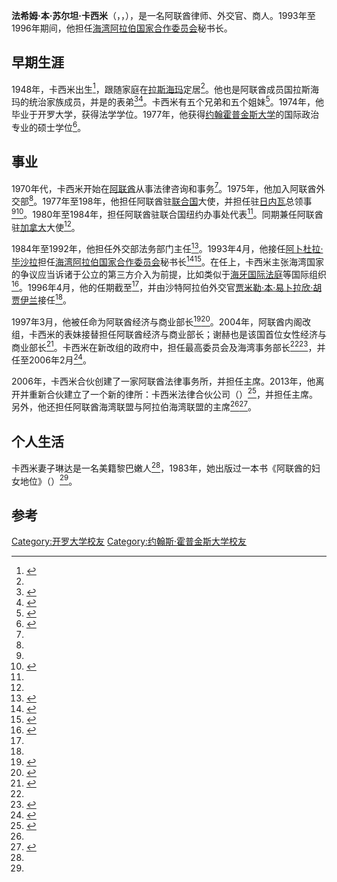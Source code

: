 {{Infobox Officeholder
|name          = 法希姆·本·苏尔坦·卡西米
|native_name  = 
|image         =
|image_size   = 
|office2        = [[海湾阿拉伯国家合作委员会|海湾阿拉伯国家合作委员会]]秘书长
|vicepresident = 
|term_start2   = 1993年4月
|term_end2      = 1996年4月
|predecessor2   = [[阿卜杜拉·毕沙拉|阿卜杜拉·毕沙拉]]
|successor2    =  [[贾米勒·本·易卜拉欣·胡贾伊兰|贾米勒·本·易卜拉欣·胡贾伊兰]]
|office1      = 经济与商业部长 
|term_start1  = 1997年3月
|term_end1     = 2004年11月
|predecessor1 = 
|successor1   = {{le|谢赫·卢布娜·阿尔·卡西米|Sheikha Lubna Al Qasimi}}
|office       = 最高委员会及海湾事务部长
|term_start   = 2004年11月
|term_end     =2006年2月
|predecessor  = 
|successor   = 
|birth_date         = {{birth year and age|1948}}
|birth_place        = 
|death_date         = 
|death_place        = 
|restingplace       = 
|restingplacecoordinates = 
|birthname          = 
|nationality        = {{le|埃米拉蒂人|Emirati people}}
|party              = 
|otherparty         =  <!--For additional political affiliations-->
|spouse             = Linda Usra Soffan
|partner            =  <!--For those with a domestic partner and not married-->
|relations          = 
|children           = 
|residence          = 
|alma_mater         = [[开罗大学|开罗大学]]<br/>[[约翰霍普金斯大学|约翰霍普金斯大学]]
|occupation         = 律师
|profession         = 外交官
|religion           = 
|signature          = 
|signature_alt      = 
|website            =
}}
'''法希姆·本·苏尔坦·卡西米'''（{{lang-en|'''Fahim bin Sultan Al Qasimi'''}}，{{lang-ar|فاهم بن سلطان القاسمي}}，{{bd|1948年||}}），是一名阿联酋律师、外交官、商人。1993年至1996年期间，他担任[[海湾阿拉伯国家合作委员会|海湾阿拉伯国家合作委员会]]秘书长。

==早期生涯==
1948年，卡西米出生<ref>{{cite web|title=Biographical Dictionary of Secretaries-General of International Organizations|url=http://www.ru.nl/publish/pages/531985/iobiodatabase2_igos_sgs_21august2012.pdf|work=IO BIO Database|author=Bob Reinalda|author2=Kent Kille|date=21 August 2012|accessdate=2016-11-08|archive-date=2013-09-28|archive-url=https://web.archive.org/web/20130928162518/http://www.ru.nl/publish/pages/531985/iobiodatabase2_igos_sgs_21august2012.pdf|dead-url=no}}</ref>，跟随家庭在[[拉斯海玛|拉斯海玛]]定居<ref name=ame12dec/>。他也是阿联酋成员国拉斯海玛的统治家族成员，并是{{le|阿里·卡西米|Al Qasimi}}的表弟<ref name=wleaks2nov>{{cite news|title=Cabinet Reshuffle Enhances Stability Ahead of Leadership Transition|url=http://www.cablegatesearch.net/cable.php?id=04ABUDHABI3955&version=1314919461|accessdate=11 April 2013|work=Wikileaks|date=2 November 2004|archive-date=2013-12-02|archive-url=https://web.archive.org/web/20131202224352/http://www.cablegatesearch.net/cable.php?id=04ABUDHABI3955&version=1314919461|dead-url=yes}}</ref><ref name=Peck2010>{{cite book|author=Malcolm C. Peck|title=The A to Z of the Gulf Arab States|url=https://books.google.com/books?id=PUiazV0SVaQC&pg=PA111|accessdate=11 April 2013|date=12 April 2010|publisher=Scarecrow Press|isbn=978-0-8108-7636-1|page=111|archive-date=2013-06-19|archive-url=https://web.archive.org/web/20130619082329/http://books.google.com/books?id=PUiazV0SVaQC&pg=PA111|dead-url=no}}</ref>。卡西米有五个兄弟和五个姐妹<ref name=vin1983apr>{{cite journal|last=Vincent Barwood|first=Aileen|title=The Spokesmen|journal=Saudi Aramco World|date=March–April 1983|volume=34|issue=2|url=http://www.saudiaramcoworld.com/issue/198302/the.spokesmen-arabs.at.the.un.htm|accessdate=11 April 2013|author=|archive-url=https://web.archive.org/web/20120801062708/http://www.saudiaramcoworld.com/issue/198302/the.spokesmen-arabs.at.the.un.htm|archive-date=2012-08-01|dead-url=yes}}</ref>。1974年，他毕业于开罗大学，获得法学学位。1977年，他获得[[约翰霍普金斯大学|约翰霍普金斯大学]]的国际政治专业的硕士学位<ref name=hg>{{cite web|title=Honorable Shaikh Fahim Al Qasimi|url=http://www.hg.org/lawyer/shaikh-fahim-al-qasimi/71905|work=HG|accessdate=11 April 2013|archive-date=2016-08-08|archive-url=https://web.archive.org/web/20160808195706/http://www.hg.org/lawyer/shaikh-fahim-al-qasimi/71905|dead-url=no}}</ref>。

==事业==
1970年代，卡西米开始在[[阿联酋|阿联酋]]从事法律咨询和{{le|诉讼律师|litigator}}事务<ref name=qlp/>。1975年，他加入阿联酋外交部<ref name=gnews11feb6/>。1977年至198年，他担任阿联酋驻[[联合国|联合国]]大使，并担任驻[[日内瓦|日内瓦]]总领事<ref name=vin1983apr/><ref name=ecssr>{{cite web|title=Profile|url=http://www.ecssr.ac.ae/ECSSR/print/prf.jsp?lang=en&prfId=/Profile/Profiles_2607.xml|work=ECSSR|accessdate=11 April 2013|archive-url=https://web.archive.org/web/20131202234150/http://www.ecssr.ac.ae/ECSSR/print/prf.jsp?lang=en&prfId=%2FProfile%2FProfiles_2607.xml|archive-date=2013-12-02|dead-url=yes}}</ref>。1980年至1984年，担任阿联酋驻联合国纽约办事处代表<ref name=aps8june/>。同期兼任阿联酋驻[[加拿大|加拿大]]大使<ref name=qlp/>。

1984年至1992年，他担任外交部法务部门主任<ref name=aps8june>{{cite news|title=The Council of Ministers|url=http://www.thefreelibrary.com/The+UAE+-+The+Council+Of+Ministers-a050062392|accessdate=11 April 2013|work=APS Review Downstream Trends|date=8 June 1998|archive-date=2016-06-02|archive-url=https://web.archive.org/web/20160602025813/http://www.thefreelibrary.com/The+UAE+-+The+Council+Of+Ministers-a050062392|dead-url=no}}</ref>。1993年4月，他接任[[阿卜杜拉·毕沙拉|阿卜杜拉·毕沙拉]]担任[[海湾阿拉伯国家合作委员会|海湾阿拉伯国家合作委员会]]秘书长<ref name=nst25dec>{{cite news|title=GCC agrees to bolster joint force|url=https://news.google.com/newspapers?id=EK9UAAAAIBAJ&sjid=C5ADAAAAIBAJ&pg=6812,1839824&dq=abdullah+bishara&hl=en|accessdate=11 April 2013|newspaper=New Straits Times|date=25 December 1992|location=Abu Dhabi|archive-date=2019-07-13|archive-url=https://web.archive.org/web/20190713074518/https://news.google.com/newspapers?id=EK9UAAAAIBAJ&sjid=C5ADAAAAIBAJ&pg=6812,1839824&dq=abdullah+bishara&hl=en|dead-url=no}}</ref><ref name=gnews29nov>{{cite news|author=Habib Toumi|title=Oman endorses Al Mutawa|url=http://www.thefreelibrary.com/Oman+endorses+Al+Mutawa.-a0213099505|accessdate=11 April 2013|newspaper=Gulf News|date=29 November 2009|archive-date=2017-10-11|archive-url=https://web.archive.org/web/20171011184908/https://www.thefreelibrary.com/Oman+endorses+Al+Mutawa.-a0213099505|dead-url=no}}</ref>。在任上，卡西米主张海湾国家的争议应当诉诸于公立的第三方介入为前提，比如类似于[[海牙国际法庭|海牙国际法庭]]等国际组织<ref name=KochLong2003>{{cite book|author1=Christian Koch|author2=David E. Long|title=Gulf Security in the Twenty-First Century|url=https://books.google.com/books?id=XzLbFGritN8C&pg=PA162|accessdate=11 April 2013|date=22 February 2003|publisher=I.B.Tauris|isbn=978-1-85043-386-6|page=162|archive-date=2014-01-03|archive-url=https://web.archive.org/web/20140103115806/http://books.google.com/books?id=XzLbFGritN8C&pg=PA162|dead-url=no}}</ref>。1996年4月，他的任期截至<ref name=ecssr/>，并由沙特阿拉伯外交官[[贾米勒·本·易卜拉欣·胡贾伊兰|贾米勒·本·易卜拉欣·胡贾伊兰]]接任<ref name=Peck2010/>。

1997年3月，他被任命为阿联酋经济与商业部长<ref name=uaeint26march>{{cite news|title=New Cabinet Appointed|url=http://www.uaeinteract.com/news/viewnews.asp?NewsFileName=19970326.htm|accessdate=11 April 2013|newspaper=UAE Interact|date=26 March 1997|deadurl=yes|archiveurl=https://web.archive.org/web/20131203024030/http://www.uaeinteract.com/news/viewnews.asp?NewsFileName=19970326.htm|archivedate=2013年12月3日|df=}}</ref><ref name=aps31may>{{cite news|title=UAE - Profiles - Ministers|url=http://www.thefreelibrary.com/UAE+-+Profiles+-+Ministers.-a0117430159|accessdate=15 April 2013|work=APS Review Downstream Trends|date=31 May 2004|archive-date=2018-09-20|archive-url=https://web.archive.org/web/20180920011216/https://www.thefreelibrary.com/UAE+-+Profiles+-+Ministers.-a0117430159|dead-url=no}}</ref>。2004年，阿联酋内阁改组，卡西米的表妹{{le|谢赫·卢布娜·阿尔·卡西米|Sheikha Lubna Al Qasimi}}接替担任阿联酋经济与商业部长；谢赫也是该国首位女性经济与商业部长<ref name=ame12dec>{{cite news|title=Sheikha Lubna's challenge|url=http://www.ameinfo.com/50451.html|accessdate=11 April 2013|work=AMEinfo|date=12 December 2004|archive-date=2011-08-26|archive-url=https://web.archive.org/web/20110826102927/http://www.ameinfo.com/50451.html|dead-url=no}}</ref>。卡西米在新改组的政府中，担任最高委员会及海湾事务部长<ref name=ame12dec/><ref name=kha2nov>{{cite news|title=UAE cabinet restructured|url=http://www.khaleejtimes.com/DisplayArticle.asp?xfile=data/theuae/2004/November/theuae_November34.xml&section=theuae|accessdate=11 April 2013|newspaper=Khajeej Times|date=2 November 2004|location=Abu Dhabi|archive-date=2013-12-02|archive-url=https://web.archive.org/web/20131202235001/http://www.khaleejtimes.com/DisplayArticle.asp?xfile=data%2Ftheuae%2F2004%2FNovember%2Ftheuae_November34.xml&section=theuae|dead-url=no}}</ref>，并任至2006年2月<ref name=gnews11feb6>{{cite news|title=They served their country well|url=http://gulfnews.com/news/gulf/uae/government/they-served-their-country-well-1.224845|accessdate=11 April 2013|newspaper=Gulf News|date=11 February 2006|location=Abu Dhabi|archive-date=2013-12-03|archive-url=https://web.archive.org/web/20131203040845/http://gulfnews.com/news/gulf/uae/government/they-served-their-country-well-1.224845|dead-url=no}}</ref>。

2006年，卡西米合伙创建了一家阿联酋法律事务所，并担任主席。2013年，他离开并重新合伙建立了一个新的律所：卡西米法律合伙公司（{{lang|en|Qasimi Law Partners (d/b/a QLP MENA)}}）<ref name=qlp>{{cite web|title=Shaikh Fahim bin Sultan Al Qasimi|url=http://qlpmena.com/professionals/shaikh-fahim-bin-sultan-al-qasimi/|work=QLP MENA|accessdate=22 November 2013|archive-url=https://web.archive.org/web/20131202222204/http://qlpmena.com/professionals/shaikh-fahim-bin-sultan-al-qasimi/|archive-date=2013-12-02|dead-url=yes}}</ref>，并担任主席。另外，他还担任阿联酋海湾联盟与阿拉伯海湾联盟的主席<ref name=qlp/><ref>{{cite web|title=Shaikh Fahim bin Sultan Al Qasimi formally inaugurated the Mena Golf Tour at Saadiyat Beach Golf Club|url=http://www.uae-golf-online.com/20110926873/shaikh-fahim-bin-sultan-al-qasimi-formally-inaugurated-the-mena-golf-tour-at-saadiyat-beach-golf-club.html|work=UAE Golf|accessdate=11 April 2013|date=26 September 2011|deadurl=yes|archiveurl=https://web.archive.org/web/20141222125146/http://www.uae-golf-online.com/20110926873/shaikh-fahim-bin-sultan-al-qasimi-formally-inaugurated-the-mena-golf-tour-at-saadiyat-beach-golf-club.html|archivedate=2014年12月22日}}</ref>。

==个人生活==
卡西米妻子琳达是一名美籍黎巴嫩人<ref name=vin1983apr/>，1983年，她出版过一本书《阿联酋的妇女地位》（{{lang|en|''The Status of Women in the UAE''}}）<ref name=vin1983apr/>。

==参考==
{{Reflist|33em}}

{{DEFAULTSORT:Qasimi, Fahim bin Sultan Al}}
[[Category:开罗大学校友|Category:开罗大学校友]]
[[Category:约翰斯·霍普金斯大学校友|Category:约翰斯·霍普金斯大学校友]]